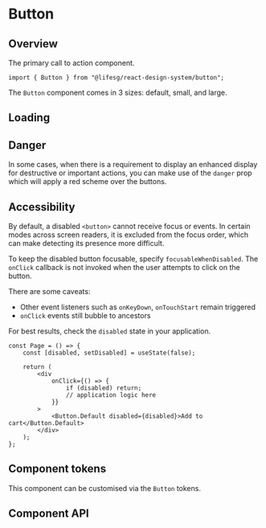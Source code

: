
<Meta of={ButtonStories} />

# Button

## Overview

The primary call to action component.

```tsx
import { Button } from "@lifesg/react-design-system/button";
```

The `Button` component comes in 3 sizes: default, small, and large.

<Canvas of={ButtonStories.Default} />

## Loading

<Canvas of={ButtonStories.LoadingState} />

## Danger

In some cases, when there is a requirement to display an enhanced display for
destructive or important actions, you can make use of the `danger` prop which will
apply a red scheme over the buttons.

<Canvas of={ButtonStories.Danger} />

<Canvas of={ButtonStories.DangerLoadingState} />

## Accessibility

By default, a disabled `<button>` cannot receive focus or events. In certain
modes across screen readers, it is excluded from the focus order, which can make
detecting its presence more difficult.

To keep the disabled button focusable, specify `focusableWhenDisabled`. The
`onClick` callback is not invoked when the user attempts to click on the button.

There are some caveats:

-   Other event listeners such as `onKeyDown`, `onTouchStart` remain triggered
-   `onClick` events still bubble to ancestors

<Canvas of={ButtonStories.FocusableWhenDisabled} />

For best results, check the `disabled` state in your application.

```tsx
const Page = () => {
    const [disabled, setDisabled] = useState(false);

    return (
        <div
            onClick={() => {
                if (disabled) return;
                // application logic here
            }}
        >
            <Button.Default disabled={disabled}>Add to cart</Button.Default>
        </div>
    );
};
```

## Component tokens

This component can be customised via the `Button` tokens.

<Story of={ButtonStories.TokenCustomisation} />

## Component API

<PropsTable />
